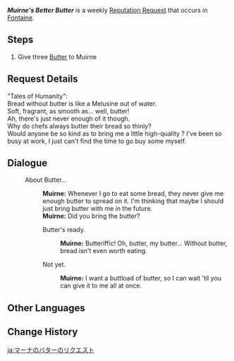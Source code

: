 {{Quest Infobox
|id            = 74652
|image         = Muirne Icon.png
|type          = World
|group         = Request
|startLocation = [[Court of Fontaine: Palais Mermonia]], [[Fontaine]]
|region        = Fontaine
|area          = Court of Fontaine Region
|subarea       = Court of Fontaine
|poi           = Court of Fontaine: Palais Mermonia
|characters    = Muirne; Traveler
|rewards       = Mora*20,000
|rep           = Fontaine
}}
'''''Muirne's Better Butter''''' is a weekly [[Reputation Request]] that occurs in [[Fontaine]].

==Steps==
# Give three [[Butter]] to Muirne

==Request Details==
"Tales of Humanity":<br>
Bread without butter is like a Melusine out of water.<br>
Soft, fragrant, as smooth as... well, butter!<br>
Ah, there's just never enough of it though.<br>
Why do chefs always butter their bread so thinly?<br>
Would anyone be so kind as to bring me a little high-quality {{color|buzzword|butter}}? I've been so busy at work, I just can't find the time to go buy some myself.

==Dialogue==
{{Quest Description|Muirne needs 3 servings of Butter.}}
{{Dialogue Start}}
:{{DIcon|Quest}} About Butter...
::'''Muirne:''' Whenever I go to eat some bread, they never give me enough butter to spread on it. I'm thinking that maybe I should just bring butter with me in the future.
::'''Muirne:''' Did you bring the butter?
::{{DIcon|Quest}} Butter's ready.
:::'''Muirne:''' Butteriffic! Oh, butter, my butter... Without butter, bread isn't even worth eating.
::{{DIcon}} Not yet.
:::'''Muirne:''' I want a buttload of butter, so I can wait 'til you can give it to me all at once.
{{Dialogue End}}

==Other Languages==
{{Other Languages|default_hidden=1
|en      = Muirne's Better Butter
|zhs     = 缪妮的黄油需求
|zhs_rm  = 
|zht     = 繆妮的奶油需求
|zht_rm  = 
|zh_tl   = 
|ja      = マーナのバターのリクエスト
|ja_rm   = Maana no Bataa no Rikuesuto
|ja_tl   = 
|ko      = 미르너의 버터 의뢰
|ko_rm   = 
|ko_tl   = 
|es      = Mantequilla para Muirne
|es_tl   = 
|fr      = Du beurre pour Muirne
|fr_tl   = 
|ru      = Масло для Мюрн
|ru_tl   = 
|th      = คำขอเนยของ Muirne
|th_rm   = 
|th_tl   = 
|vi      = Yêu Cầu Về Bơ Của Muirne
|vi_tl   = 
|de      = Muirnes Bitte um Butter
|de_tl   = 
|id      = Mentega Mahal Muirne
|id_tl   = 
|pt      = Melhor Manteiga de Muirne
|pt_tl   = 
|tr      = Muirne'nin Kaliteli Tereyağı
|tr_tl   = 
|it      = Il Bimbamburro di Muirne
|it_tl   = 
}}

==Change History==
{{Change History|4.0}}

[[ja:マーナのバターのリクエスト]]